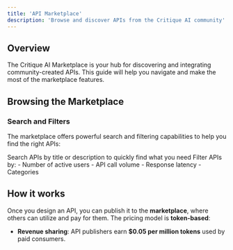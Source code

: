 ```yaml
---
title: 'API Marketplace'
description: 'Browse and discover APIs from the Critique AI community'
---
```


## Overview

The Critique AI Marketplace is your hub for discovering and integrating community-created APIs. This guide will help you navigate and make the most of the marketplace features.

## Browsing the Marketplace

### Search and Filters

The marketplace offers powerful search and filtering capabilities to help you find the right APIs:

<CardGroup cols={2}>
  <Card title="Search Bar" icon="magnifying-glass">
    Search APIs by title or description to quickly find what you need
  </Card>
  
  <Card title="Advanced Filters" icon="sliders">
    Filter APIs by:
    - Number of active users
    - API call volume
    - Response latency
    - Categories
  </Card>
</CardGroup>

## How it works 

Once you design an API, you can publish it to the  **marketplace**, where others can utilize and pay for them. The pricing model is **token-based**:

- **Revenue sharing**: API publishers earn **$0.05 per million tokens** used by paid consumers.
